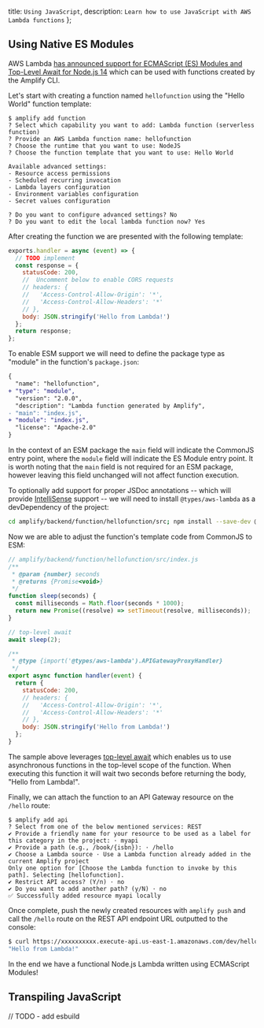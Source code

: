  title: `Using JavaScript`,
  description: `Learn how to use JavaScript with AWS Lambda functions`
};

## Using Native ES Modules

AWS Lambda [has announced support for ECMAScript (ES) Modules and Top-Level Await for Node.js 14](https://aws.amazon.com/about-aws/whats-new/2022/01/aws-lambda-es-modules-top-level-await-node-js-14/) which can be used with functions created by the Amplify CLI.

Let's start with creating a function named `hellofunction` using the "Hello World" function template:

```console
$ amplify add function
? Select which capability you want to add: Lambda function (serverless function)
? Provide an AWS Lambda function name: hellofunction
? Choose the runtime that you want to use: NodeJS
? Choose the function template that you want to use: Hello World

Available advanced settings:
- Resource access permissions
- Scheduled recurring invocation
- Lambda layers configuration
- Environment variables configuration
- Secret values configuration

? Do you want to configure advanced settings? No
? Do you want to edit the local lambda function now? Yes
```

After creating the function we are presented with the following template:

```js
exports.handler = async (event) => {
  // TODO implement
  const response = {
    statusCode: 200,
    //  Uncomment below to enable CORS requests
    // headers: {
    //   'Access-Control-Allow-Origin': '*',
    //   'Access-Control-Allow-Headers': '*'
    // },
    body: JSON.stringify('Hello from Lambda!')
  };
  return response;
};
```

To enable ESM support we will need to define the package type as "module" in the function's `package.json`:

```diff
{
  "name": "hellofunction",
+ "type": "module",
  "version": "2.0.0",
  "description": "Lambda function generated by Amplify",
- "main": "index.js",
+ "module": "index.js",
  "license": "Apache-2.0"
}
```

In the context of an ESM package the `main` field will indicate the CommonJS entry point, where the `module` field will indicate the ES Module entry point. It is worth noting that the `main` field is not required for an ESM package, however leaving this field unchanged will not affect function execution.

To optionally add support for proper JSDoc annotations -- which will provide [IntelliSense](https://code.visualstudio.com/docs/editor/intellisense) support -- we will need to install `@types/aws-lambda` as a devDependency of the project:

```bash
cd amplify/backend/function/hellofunction/src; npm install --save-dev @types/aws-lambda; cd -
```

Now we are able to adjust the function's template code from CommonJS to ESM:

```js
// amplify/backend/function/hellofunction/src/index.js
/**
 * @param {number} seconds
 * @returns {Promise<void>}
 */
function sleep(seconds) {
  const milliseconds = Math.floor(seconds * 1000);
  return new Promise((resolve) => setTimeout(resolve, milliseconds));
}

// top-level await
await sleep(2);

/**
 * @type {import('@types/aws-lambda').APIGatewayProxyHandler}
 */
export async function handler(event) {
  return {
    statusCode: 200,
    // headers: {
    //   'Access-Control-Allow-Origin': '*',
    //   'Access-Control-Allow-Headers': '*'
    // },
    body: JSON.stringify('Hello from Lambda!')
  };
}
```

The sample above leverages [top-level await](https://developer.mozilla.org/en-US/docs/Web/JavaScript/Reference/Operators/await#top_level_await) which enables us to use asynchronous functions in the top-level scope of the function. When executing this function it will wait two seconds before returning the body, "Hello from Lambda!".

Finally, we can attach the function to an API Gateway resource on the `/hello` route:

```console
$ amplify add api
? Select from one of the below mentioned services: REST
✔ Provide a friendly name for your resource to be used as a label for this category in the project: · myapi
✔ Provide a path (e.g., /book/{isbn}): · /hello
✔ Choose a Lambda source · Use a Lambda function already added in the current Amplify project
Only one option for [Choose the Lambda function to invoke by this path]. Selecting [hellofunction].
✔ Restrict API access? (Y/n) · no
✔ Do you want to add another path? (y/N) · no
✅ Successfully added resource myapi locally
```

Once complete, push the newly created resources with `amplify push` and call the `/hello` route on the REST API endpoint URL outputted to the console:

```bash
$ curl https://xxxxxxxxxx.execute-api.us-east-1.amazonaws.com/dev/hello
"Hello from Lambda!"
```

In the end we have a functional Node.js Lambda written using ECMAScript Modules!

## Transpiling JavaScript

// TODO - add esbuild
